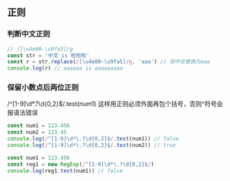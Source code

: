 ## 正则

### 判断中文正则

```js
// /[\u4e00-\u9fa5]/g
const str = '中文 is 啦啦啦'
const r = str.replace(/[\u4e00-\u9fa5]/g, 'aaa') // 将中文替换为aaa
console.log(r) // aaaaaa is aaaaaaaaa
```

### 保留小数点后两位正则

/^[1-9]\d*\.?\d{0,2}$/.test(num1) 这样用正则必须外面再包个括号，否则^符号会报语法错误
```js
const num1 = 123.456
const num2 = 123.45
console.log(/^[1-9]\d*\.?\d{0,2}$/.test(num1)) // false
console.log(/^[1-9]\d*\.?\d{0,2}$/.test(num2)) // true
```

```js
const num1 = 123.456
const reg1 = new RegExp(/^[1-9]\d*\.?\d{0,2}$/)
console.log(reg1.test(num1)) // false
```